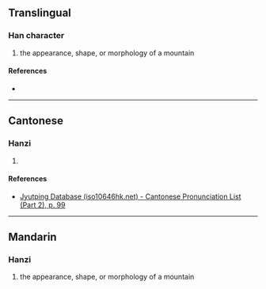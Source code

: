 {{character info/new}}
==Translingual==

===Han character===
{{Han char|rn=46|rad=山|as=07|sn=10|four=|canj=UHGR|ids=⿰山告}}

# the appearance, shape, or morphology of a mountain

====References====
* {{Han ref|kx=0312.140|dkj=08118|dj=0612.190|hdz=10774.130|uh=5CFC|ud=23804}}

----

==Cantonese==

===Hanzi===
{{yue-hanzi|jyut=[[kuk1]]|y=kuk1}}

# {{defn|lang=yue|sort=山07}}

====References====
* [http://www.iso10646hk.net/jp/document/download.jsp Jyutping Database (iso10646hk.net) - Cantonese Pronunciation List (Part 2), p. 99]

----

==Mandarin==

===Hanzi===
{{cmn-hanzi|pin=[[hào]] ([[hao4]])|wg=hao<sup>4</sup>}}

# the appearance, shape, or morphology of a mountain